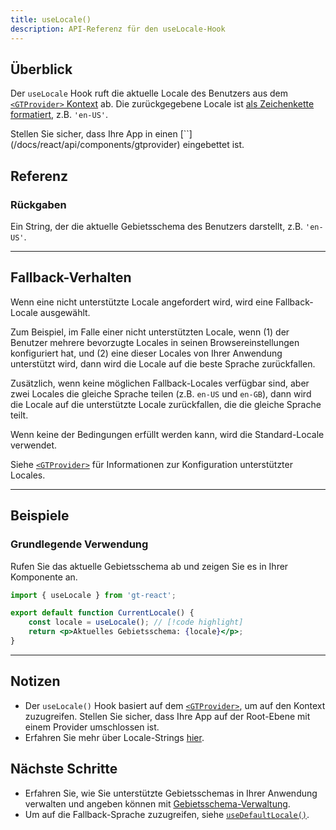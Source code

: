 ```yaml
---
title: useLocale()
description: API-Referenz für den useLocale-Hook
---
```


## Überblick

Der `useLocale` Hook ruft die aktuelle Locale des Benutzers aus dem [`<GTProvider>` Kontext](/docs/react/api/components/gtprovider) ab.
Die zurückgegebene Locale ist [als Zeichenkette formatiert](/docs/reference/locale-strings), z.B. `'en-US'`.

<Callout>
    Stellen Sie sicher, dass Ihre App in einen [`<GTProvider>`](/docs/react/api/components/gtprovider) eingebettet ist.
</Callout>

## Referenz

### Rückgaben

Ein String, der die aktuelle Gebietsschema des Benutzers darstellt, z.B. `'en-US'`.

---

## Fallback-Verhalten
Wenn eine nicht unterstützte Locale angefordert wird, wird eine Fallback-Locale ausgewählt.

Zum Beispiel, im Falle einer nicht unterstützten Locale,
wenn (1) der Benutzer mehrere bevorzugte Locales in seinen Browsereinstellungen konfiguriert hat,
und (2) eine dieser Locales von Ihrer Anwendung unterstützt wird,
dann wird die Locale auf die beste Sprache zurückfallen.

Zusätzlich, wenn keine möglichen Fallback-Locales verfügbar sind,
aber zwei Locales die gleiche Sprache teilen (z.B. `en-US` und `en-GB`),
dann wird die Locale auf die unterstützte Locale zurückfallen, die die gleiche Sprache teilt.

Wenn keine der Bedingungen erfüllt werden kann, wird die Standard-Locale verwendet.

Siehe [`<GTProvider>`](/docs/react/api/config/gtprovider) für Informationen zur Konfiguration unterstützter Locales.

---

## Beispiele

### Grundlegende Verwendung

Rufen Sie das aktuelle Gebietsschema ab und zeigen Sie es in Ihrer Komponente an.

```jsx title="CurrentLocale.jsx" copy
import { useLocale } from 'gt-react';

export default function CurrentLocale() {
    const locale = useLocale(); // [!code highlight]
    return <p>Aktuelles Gebietsschema: {locale}</p>;
}
```

---


## Notizen
 * Der `useLocale()` Hook basiert auf dem [`<GTProvider>`](/docs/react/api/components/gtprovider), um auf den Kontext zuzugreifen.
   Stellen Sie sicher, dass Ihre App auf der Root-Ebene mit einem Provider umschlossen ist.
 * Erfahren Sie mehr über Locale-Strings [hier](/docs/reference/locale-strings).

## Nächste Schritte
 * Erfahren Sie, wie Sie unterstützte Gebietsschemas in Ihrer Anwendung verwalten und angeben können mit [Gebietsschema-Verwaltung](/docs/react/reference/local-management).
 * Um auf die Fallback-Sprache zuzugreifen, siehe [`useDefaultLocale()`](/docs/react/api/helpers/useDefaultLocale).